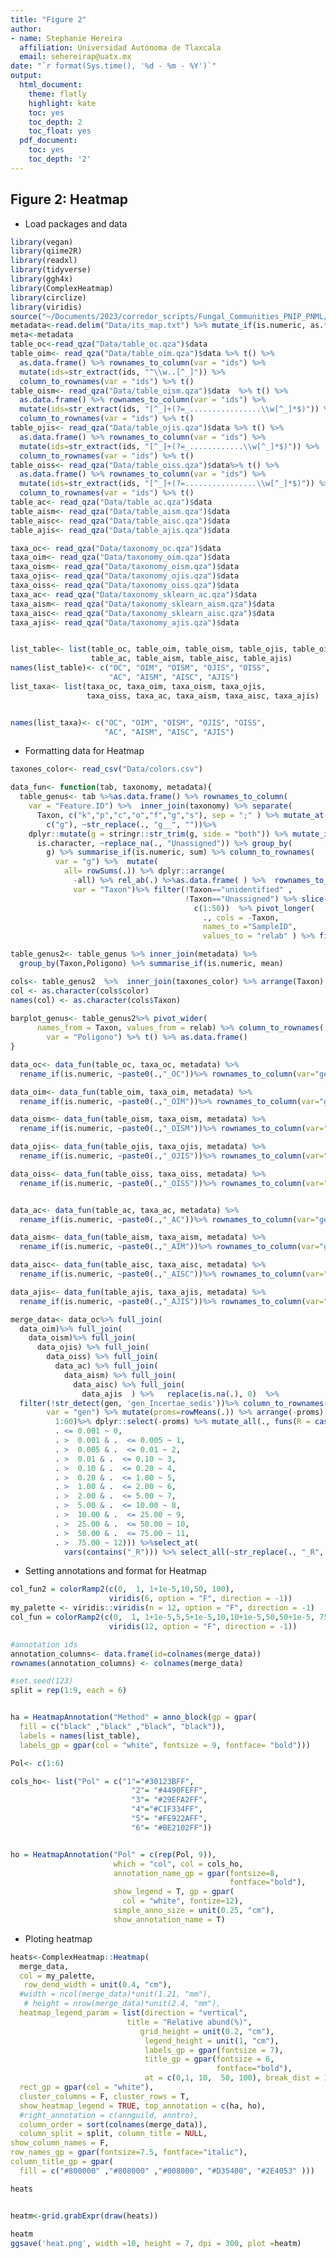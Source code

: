 ```yaml
---
title: "Figure 2"
author:
- name: Stephanie Hereira
  affiliation: Universidad Autónoma de Tlaxcala
  email: sehereirap@uatx.mx
date: "`r format(Sys.time(), '%d - %m - %Y')`"
output:
  html_document:
    theme: flatly
    highlight: kate
    toc: yes
    toc_depth: 2
    toc_float: yes
  pdf_document:
    toc: yes
    toc_depth: '2'
---
```


## Figure 2: Heatmap

- Load packages and data
```r
library(vegan)
library(qiime2R)
library(readxl)
library(tidyverse)
library(ggh4x)
library(ComplexHeatmap)
library(circlize)
library(viridis)
source("~/Documents/2023/corredor_scripts/Fungal_Communities_PNIP_PNML/Code/general_functions.R")
metadata<-read.delim("Data/its_map.txt") %>% mutate_if(is.numeric, as.factor)
meta<-metadata
table_oc<-read_qza("Data/table_oc.qza")$data
table_oim<- read_qza("Data/table_oim.qza")$data %>% t() %>% 
  as.data.frame() %>% rownames_to_column(var = "ids") %>% 
  mutate(ids=str_extract(ids, "^\\w..[^_]")) %>% 
  column_to_rownames(var = "ids") %>% t()
table_oism<- read_qza("Data/table_oism.qza")$data  %>% t() %>% 
  as.data.frame() %>% rownames_to_column(var = "ids") %>% 
  mutate(ids=str_extract(ids, "[^_]+(?=_................\\w[^_]*$)")) %>% 
  column_to_rownames(var = "ids") %>% t()
table_ojis<- read_qza("Data/table_ojis.qza")$data %>% t() %>% 
  as.data.frame() %>% rownames_to_column(var = "ids") %>% 
  mutate(ids=str_extract(ids, "[^_]+(?=_............\\w[^_]*$)")) %>% 
  column_to_rownames(var = "ids") %>% t()
table_oiss<- read_qza("Data/table_oiss.qza")$data%>% t() %>% 
  as.data.frame() %>% rownames_to_column(var = "ids") %>% 
  mutate(ids=str_extract(ids, "[^_]+(?=................\\w[^_]*$)")) %>% 
  column_to_rownames(var = "ids") %>% t()
table_ac<- read_qza("Data/table_ac.qza")$data
table_aism<- read_qza("Data/table_aism.qza")$data
table_aisc<- read_qza("Data/table_aisc.qza")$data
table_ajis<- read_qza("Data/table_ajis.qza")$data

taxa_oc<- read_qza("Data/taxonomy_oc.qza")$data
taxa_oim<- read_qza("Data/taxonomy_oim.qza")$data
taxa_oism<- read_qza("Data/taxonomy_oism.qza")$data
taxa_ojis<- read_qza("Data/taxonomy_ojis.qza")$data
taxa_oiss<- read_qza("Data/taxonomy_oiss.qza")$data
taxa_ac<- read_qza("Data/taxonomy_sklearn_ac.qza")$data
taxa_aism<- read_qza("Data/taxonomy_sklearn_aism.qza")$data
taxa_aisc<- read_qza("Data/taxonomy_sklearn_aisc.qza")$data
taxa_ajis<- read_qza("Data/taxonomy_ajis.qza")$data


list_table<- list(table_oc, table_oim, table_oism, table_ojis, table_oiss,
                  table_ac, table_aism, table_aisc, table_ajis)
names(list_table)<- c("OC", "OIM", "OISM", "OJIS", "OISS",
                      "AC", "AISM", "AISC", "AJIS")
list_taxa<- list(taxa_oc, taxa_oim, taxa_oism, taxa_ojis,
                 taxa_oiss, taxa_ac, taxa_aism, taxa_aisc, taxa_ajis)


names(list_taxa)<- c("OC", "OIM", "OISM", "OJIS", "OISS",
                     "AC", "AISM", "AISC", "AJIS")


```

- Formatting data for Heatmap
```r
taxones_color<- read_csv("Data/colors.csv")

data_fun<- function(tab, taxonomy, metadata){
  table_genus<- tab %>%as.data.frame() %>% rownames_to_column(
    var = "Feature.ID") %>%  inner_join(taxonomy) %>% separate(
      Taxon, c("k","p","c","o","f","g","s"), sep = ";" ) %>% mutate_at(
        c("g"), ~str_replace(., "g__", ""))%>% 
    dplyr::mutate(g = stringr::str_trim(g, side = "both")) %>% mutate_if(
      is.character, ~replace_na(., "Unassigned")) %>% group_by(
        g) %>% summarise_if(is.numeric, sum) %>% column_to_rownames(
          var = "g") %>%  mutate(
            all= rowSums(.)) %>% dplyr::arrange(
              -all) %>% rel_ab(.) %>%as.data.frame( ) %>%  rownames_to_column(
              var = "Taxon")%>% filter(!Taxon=="unidentified" ,
                                       !Taxon=="Unassigned") %>% slice(
                                         c(1:50))  %>% pivot_longer(
                                           ., cols = -Taxon, 
                                           names_to ="SampleID", 
                                           values_to = "relab" ) %>% filter( !SampleID=="all")

table_genus2<- table_genus %>% inner_join(metadata) %>% 
  group_by(Taxon,Poligono) %>% summarise_if(is.numeric, mean)

cols<- table_genus2  %>%  inner_join(taxones_color) %>% arrange(Taxon)
col <- as.character(cols$color)
names(col) <- as.character(cols$Taxon)
  
barplot_genus<- table_genus2%>% pivot_wider(
      names_from = Taxon, values_from = relab) %>% column_to_rownames(
        var = "Poligono") %>% t() %>% as.data.frame()
}

data_oc<- data_fun(table_oc, taxa_oc, metadata) %>%
  rename_if(is.numeric, ~paste0(.,"_OC"))%>% rownames_to_column(var="gen")

data_oim<- data_fun(table_oim, taxa_oim, metadata) %>%
  rename_if(is.numeric, ~paste0(.,"_OIM"))%>% rownames_to_column(var="gen")

data_oism<- data_fun(table_oism, taxa_oism, metadata) %>%
  rename_if(is.numeric, ~paste0(.,"_OISM"))%>% rownames_to_column(var="gen")

data_ojis<- data_fun(table_ojis, taxa_ojis, metadata) %>%
  rename_if(is.numeric, ~paste0(.,"_OJIS"))%>% rownames_to_column(var="gen")

data_oiss<- data_fun(table_oiss, taxa_oiss, metadata) %>%
  rename_if(is.numeric, ~paste0(.,"_OISS"))%>% rownames_to_column(var="gen")


data_ac<- data_fun(table_ac, taxa_ac, metadata) %>%
  rename_if(is.numeric, ~paste0(.,"_AC"))%>% rownames_to_column(var="gen")

data_aism<- data_fun(table_aism, taxa_aism, metadata) %>%
  rename_if(is.numeric, ~paste0(.,"_AIM"))%>% rownames_to_column(var="gen")

data_aisc<- data_fun(table_aisc, taxa_aisc, metadata) %>%
  rename_if(is.numeric, ~paste0(.,"_AISC"))%>% rownames_to_column(var="gen")

data_ajis<- data_fun(table_ajis, taxa_ajis, metadata) %>%
  rename_if(is.numeric, ~paste0(.,"_AJIS"))%>% rownames_to_column(var="gen")

merge_data<- data_oc%>% full_join(
  data_oim)%>% full_join(
    data_oism)%>% full_join(
      data_ojis) %>% full_join(
        data_oiss) %>% full_join(
          data_ac) %>% full_join(
            data_aism) %>% full_join(
              data_aisc) %>% full_join(
                data_ajis  ) %>%   replace(is.na(.), 0)  %>% 
  filter(!str_detect(gen, 'gen_Incertae_sedis'))%>% column_to_rownames(
        var = "gen") %>% mutate(proms=rowMeans(.)) %>% arrange(-proms) %>% slice(
          1:60)%>% dplyr::select(-proms) %>% mutate_all(., funs(R = case_when(
          . <= 0.001 ~ 0,
          . >  0.001 & .  <= 0.005 ~ 1,
          . >  0.005 & .  <= 0.01 ~ 2,
          . >  0.01 & .  <= 0.10 ~ 3,
          . >  0.10 & .  <= 0.20 ~ 4,
          . >  0.20 & .  <= 1.00 ~ 5,
          . >  1.00 & .  <= 2.00 ~ 6,
          . >  2.00 & .  <= 5.00 ~ 7,
          . >  5.00 & .  <= 10.00 ~ 8,
          . >  10.00 & .  <= 25.00 ~ 9,
          . >  25.00 & .  <= 50.00 ~ 10,
          . >  50.00 & .  <= 75.00 ~ 11,
          . >  75.00 ~ 12))) %>%select_at(
            vars(contains("_R"))) %>% select_all(~str_replace(., "_R", ""))
```

- Setting annotations and format for Heatmap
```r
col_fun2 = colorRamp2(c(0,  1, 1+1e-5,10,50, 100), 
                      viridis(6, option = "F", direction = -1))
my_palette <- viridis::viridis(n = 12, option = "F", direction = -1)
col_fun = colorRamp2(c(0,  1, 1+1e-5,5,5+1e-5,10,10+1e-5,50,50+1e-5, 75, 75+1e-5,100), 
                      viridis(12, option = "F", direction = -1))

#annotation ids
annotation_columns<- data.frame(id=colnames(merge_data)) 
rownames(annotation_columns) <- colnames(merge_data)

#set.seed(123)
split = rep(1:9, each = 6)


ha = HeatmapAnnotation("Method" = anno_block(gp = gpar(
  fill = c("black" ,"black" ,"black", "black")), 
  labels = names(list_table), 
  labels_gp = gpar(col = "white", fontsize = 9, fontface= "bold")))

Pol<- c(1:6)

cols_ho<- list("Pol" = c("1"="#30123BFF",
                           "2"= "#4490FEFF",
                           "3"= "#29EFA2FF",
                           "4"="#C1F334FF",
                           "5"= "#FE922AFF",
                           "6"= "#BE2102FF"))


ho = HeatmapAnnotation("Pol" = c(rep(Pol, 9)),
                       which = "col", col = cols_ho,
                       annotation_name_gp = gpar(fontsize=8,
                                                 fontface="bold"),
                       show_legend = T, gp = gpar(
                         col = "white", fontize=12), 
                       simple_anno_size = unit(0.25, "cm"),
                       show_annotation_name = T)

```


- Ploting heatmap
```r
heats<-ComplexHeatmap::Heatmap(
  merge_data,
  col = my_palette,
   row_dend_width = unit(0.4, "cm"),
  #width = ncol(merge_data)*unit(1.21, "mm"), 
   # height = nrow(merge_data)*unit(2.4, "mm"),
  heatmap_legend_param = list(direction = "vertical",
                          title = "Relative abund(%)",
                             grid_height = unit(0.2, "cm"),
                              legend_height = unit(1, "cm"),
                              labels_gp = gpar(fontsize = 7),
                              title_gp = gpar(fontsize = 6, 
                                              fontface="bold"),
                              at = c(0,1, 10,  50, 100), break_dist = 1),
  rect_gp = gpar(col = "white"), 
  cluster_columns = F, cluster_rows = T,
  show_heatmap_legend = TRUE, top_annotation = c(ha, ho),
  #right_annotation = c(annguild, anntro),
  column_order = sort(colnames(merge_data)),
  column_split = split, column_title = NULL,
show_column_names = F,
row_names_gp = gpar(fontsize=7.5, fontface="italic"),
column_title_gp = gpar(
  fill = c("#800000" ,"#808000" ,"#008000", "#D35400", "#2E4053" )))

heats


heatm<-grid.grabExpr(draw(heats))
                     
heatm
ggsave('heat.png', width =10, height = 7, dpi = 300, plot =heatm)




```

